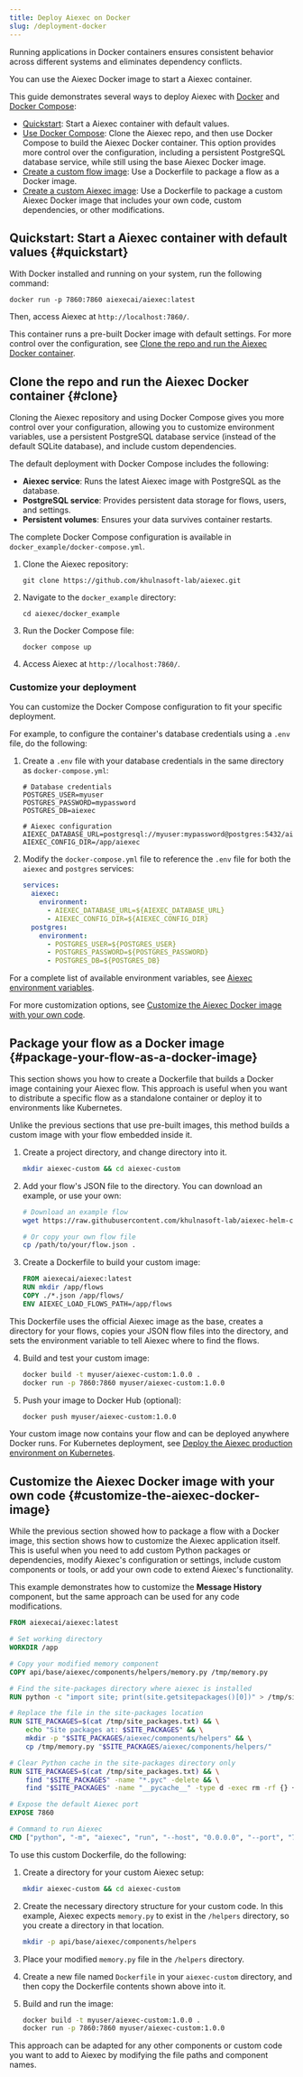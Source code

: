 ```yaml
---
title: Deploy Aiexec on Docker
slug: /deployment-docker
---
```


Running applications in Docker containers ensures consistent behavior across different systems and eliminates dependency conflicts.

You can use the Aiexec Docker image to start a Aiexec container.

This guide demonstrates several ways to deploy Aiexec with [Docker](https://docs.docker.com/) and [Docker Compose](https://docs.docker.com/compose/):

* [Quickstart](#quickstart): Start a Aiexec container with default values.
* [Use Docker Compose](#clone): Clone the Aiexec repo, and then use Docker Compose to build the Aiexec Docker container.
This option provides more control over the configuration, including a persistent PostgreSQL database service, while still using the base Aiexec Docker image.
* [Create a custom flow image](#package-your-flow-as-a-docker-image): Use a Dockerfile to package a flow as a Docker image.
* [Create a custom Aiexec image](#customize-the-aiexec-docker-image): Use a Dockerfile to package a custom Aiexec Docker image that includes your own code, custom dependencies, or other modifications.

## Quickstart: Start a Aiexec container with default values {#quickstart}

With Docker installed and running on your system, run the following command:

```shell
docker run -p 7860:7860 aiexecai/aiexec:latest
```

Then, access Aiexec at `http://localhost:7860/`.

This container runs a pre-built Docker image with default settings.
For more control over the configuration, see [Clone the repo and run the Aiexec Docker container](#clone).

## Clone the repo and run the Aiexec Docker container {#clone}

Cloning the Aiexec repository and using Docker Compose gives you more control over your configuration, allowing you to customize environment variables, use a persistent PostgreSQL database service (instead of the default SQLite database), and include custom dependencies.

The default deployment with Docker Compose includes the following:

- **Aiexec service**: Runs the latest Aiexec image with PostgreSQL as the database.
- **PostgreSQL service**: Provides persistent data storage for flows, users, and settings.
- **Persistent volumes**: Ensures your data survives container restarts.

The complete Docker Compose configuration is available in `docker_example/docker-compose.yml`.

1. Clone the Aiexec repository:

   ```shell
   git clone https://github.com/khulnasoft-lab/aiexec.git
   ```

2. Navigate to the `docker_example` directory:

   ```shell
   cd aiexec/docker_example
   ```

3. Run the Docker Compose file:

   ```shell
   docker compose up
   ```

4. Access Aiexec at `http://localhost:7860/`.

### Customize your deployment

You can customize the Docker Compose configuration to fit your specific deployment.

For example, to configure the container's database credentials using a `.env` file, do the following:

1. Create a `.env` file with your database credentials in the same directory as `docker-compose.yml`:

    ```text
    # Database credentials
    POSTGRES_USER=myuser
    POSTGRES_PASSWORD=mypassword
    POSTGRES_DB=aiexec

    # Aiexec configuration
    AIEXEC_DATABASE_URL=postgresql://myuser:mypassword@postgres:5432/aiexec
    AIEXEC_CONFIG_DIR=/app/aiexec
    ```

2. Modify the `docker-compose.yml` file to reference the `.env` file for both the `aiexec` and `postgres` services:

    ```yaml
    services:
      aiexec:
        environment:
          - AIEXEC_DATABASE_URL=${AIEXEC_DATABASE_URL}
          - AIEXEC_CONFIG_DIR=${AIEXEC_CONFIG_DIR}
      postgres:
        environment:
          - POSTGRES_USER=${POSTGRES_USER}
          - POSTGRES_PASSWORD=${POSTGRES_PASSWORD}
          - POSTGRES_DB=${POSTGRES_DB}
    ```

For a complete list of available environment variables, see [Aiexec environment variables](/environment-variables).

For more customization options, see [Customize the Aiexec Docker image with your own code](#customize-the-aiexec-docker-image).

## Package your flow as a Docker image {#package-your-flow-as-a-docker-image}

This section shows you how to create a Dockerfile that builds a Docker image containing your Aiexec flow. This approach is useful when you want to distribute a specific flow as a standalone container or deploy it to environments like Kubernetes.

Unlike the previous sections that use pre-built images, this method builds a custom image with your flow embedded inside it.

1. Create a project directory, and change directory into it.

    ```bash
    mkdir aiexec-custom && cd aiexec-custom
    ```

2. Add your flow's JSON file to the directory. You can download an example, or use your own:

    ```bash
    # Download an example flow
    wget https://raw.githubusercontent.com/khulnasoft-lab/aiexec-helm-charts/refs/heads/main/examples/flows/basic-prompting-hello-world.json

    # Or copy your own flow file
    cp /path/to/your/flow.json .
    ```

3. Create a Dockerfile to build your custom image:

    ```dockerfile
    FROM aiexecai/aiexec:latest
    RUN mkdir /app/flows
    COPY ./*.json /app/flows/
    ENV AIEXEC_LOAD_FLOWS_PATH=/app/flows
    ```

This Dockerfile uses the official Aiexec image as the base, creates a directory for your flows, copies your JSON flow files into the directory, and sets the environment variable to tell Aiexec where to find the flows.

4. Build and test your custom image:

    ```bash
    docker build -t myuser/aiexec-custom:1.0.0 .
    docker run -p 7860:7860 myuser/aiexec-custom:1.0.0
    ```

5. Push your image to Docker Hub (optional):

    ```bash
    docker push myuser/aiexec-custom:1.0.0
    ```

Your custom image now contains your flow and can be deployed anywhere Docker runs. For Kubernetes deployment, see [Deploy the Aiexec production environment on Kubernetes](/deployment-kubernetes-prod).

## Customize the Aiexec Docker image with your own code {#customize-the-aiexec-docker-image}

While the previous section showed how to package a flow with a Docker image, this section shows how to customize the Aiexec application itself. This is useful when you need to add custom Python packages or dependencies, modify Aiexec's configuration or settings, include custom components or tools, or add your own code to extend Aiexec's functionality.

This example demonstrates how to customize the **Message History** component, but the same approach can be used for any code modifications.

```dockerfile
FROM aiexecai/aiexec:latest

# Set working directory
WORKDIR /app

# Copy your modified memory component
COPY api/base/aiexec/components/helpers/memory.py /tmp/memory.py

# Find the site-packages directory where aiexec is installed
RUN python -c "import site; print(site.getsitepackages()[0])" > /tmp/site_packages.txt

# Replace the file in the site-packages location
RUN SITE_PACKAGES=$(cat /tmp/site_packages.txt) && \
    echo "Site packages at: $SITE_PACKAGES" && \
    mkdir -p "$SITE_PACKAGES/aiexec/components/helpers" && \
    cp /tmp/memory.py "$SITE_PACKAGES/aiexec/components/helpers/"

# Clear Python cache in the site-packages directory only
RUN SITE_PACKAGES=$(cat /tmp/site_packages.txt) && \
    find "$SITE_PACKAGES" -name "*.pyc" -delete && \
    find "$SITE_PACKAGES" -name "__pycache__" -type d -exec rm -rf {} +

# Expose the default Aiexec port
EXPOSE 7860

# Command to run Aiexec
CMD ["python", "-m", "aiexec", "run", "--host", "0.0.0.0", "--port", "7860"]
```

To use this custom Dockerfile, do the following:

1. Create a directory for your custom Aiexec setup:

    ```bash
    mkdir aiexec-custom && cd aiexec-custom
    ```

2. Create the necessary directory structure for your custom code.
In this example, Aiexec expects `memory.py` to exist in the `/helpers` directory, so you create a directory in that location.

    ```bash
    mkdir -p api/base/aiexec/components/helpers
    ```

3. Place your modified `memory.py` file in the `/helpers` directory.

4. Create a new file named `Dockerfile` in your `aiexec-custom` directory, and then copy the Dockerfile contents shown above into it.

5. Build and run the image:

    ```bash
    docker build -t myuser/aiexec-custom:1.0.0 .
    docker run -p 7860:7860 myuser/aiexec-custom:1.0.0
    ```

This approach can be adapted for any other components or custom code you want to add to Aiexec by modifying the file paths and component names.